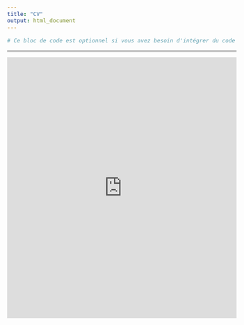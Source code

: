 ```yaml
---
title: "CV"
output: html_document
---
```


```r
# Ce bloc de code est optionnel si vous avez besoin d'intégrer du code R

```

<style> 
    @import url('https://fonts.googleapis.com/css2?family=Roboto:wght@300;400;700&display=swap');
    
  BODY { 
    margin: 1em 0em 1em 0em; 
    font-family: Verdana, Geneva, Arial, Helvetica, sans-serif; 
    font-size: 11pt; 
  } 

  h1 { 
    color: #003366; 
    font-size: 150%; 
    font-weight: normal; 
    text-align: center; 
  } 

  h2 { 
    color: #003366; 
    font-size: 140%; 
    font-weight: normal; 
  } 

  h2 a { 
    color: #003366; 
  } 

  h3 { 
    font-weight: normal; /* Maintient le poids léger pour la lisibilité */
    font-size: 1.3em; /* Agrandit légèrement le texte pour plus de visibilité */
    letter-spacing: 0.05em; /* Ajoute un peu d'espacement entre les lettres pour aérer */
    color: #003366; /* Harmonise la couleur avec le reste du site */
    text-align: left; /* Ajuste l'alignement à gauche, modifiable si nécessaire */
    margin-top: 1em; /* Ajoute un espace au-dessus pour éviter que les titres ne soient trop proches d'autres éléments */
    margin-bottom: 0.5em; /* Espace en dessous pour mieux séparer des paragraphes */
}

  TABLE { 
    border: 0; 
    height: 100%; 
  } 

  A:link { 
    text-decoration: none; 
    color: #003366; 
  } 

  A:visited { 
    text-decoration: none; 
    color: #9FA7FD; 
  } 

  A:hover { 
    text-decoration: underline; 
    color: #003366; 
  } 

  ul { 
    line-height: 1.5em; 
    margin: 0.5em 0 0 2em; 
    padding: 0; 
  } 

  li { 
    margin: 0.4em 0; 
  } 

  ul { 
    list-style-type: square; 
    list-style-image: url('list_blue_square.jpg'); 
  } 

  ul ul { 
    list-style-type: disc; 
    list-style-image: url('list_blue_arrow.jpg'); 
  } 

  ul ul ul { 
    list-style-type: circle; 
    list-style-image: url('list_blue_hyphen.jpg'); 
  } 

  .top-container { 
    background-color: #FFFFFF; 
    padding: 8px; 
    text-align: center; 
  } 

  .header { 
    padding: 10px 16px; 
  } 

  .collapsible { 
    background-color: #ffffff; 
    color: #003366; 
    cursor: pointer; 
    padding: 18px; 
    width: 100%; 
    border: none; 
    text-align: justify; 
    outline: none; 
    font-size: 15px; 
  } 

  .active, .collapsible:hover { 
    background-color: #f5f6ff; 
  } 

  .contentcoll { 
    padding: 0 18px; 
    display: none; 
    overflow: hidden; 
    text-align: justify; 
  } 

  .sticky { 
    position: fixed; 
    top: 0; 
    width: 100%; 
  } 

  .sticky + .content { 
    padding-top: 102px; 
  } 

  .topnav { 
    overflow: hidden; 
    background-color: #FFFFFF; 
    text-align: center; 
    border-bottom: solid 1px #003366; 
    width: 90%; 
    margin: auto; 
  } 

  .topnav a { 
    float: left; 
    display: block; 
    color: #003366; 
    text-align: center; 
    padding: 18px 18px; 
    text-decoration: none; 
    font-size: 17px; 
  } 

  .topnav a:hover { 
    color: #003366; 
    background-color: #f5f6ff; 
  } 

  .topnav .icon { 
    display: none; 
  } 

  @media screen and (max-width: 600px) { 
    .topnav a:not(:first-child) { 
      display: none; 
    } 

    .topnav a.icon { 
      float: right; 
      display: block; 
    } 
  } 

  @media screen and (max-width: 600px) { 
    .topnav.responsive { 
      position: relative; 
    } 

    .topnav.responsive .icon { 
      position: absolute; 
      right: 0; 
      top: 0; 
    } 

    .topnav.responsive a { 
      float: none; 
      display: block; 
      text-align: left; 
    } 
  } 
  
  .header {
    display: flex;
    justify-content: center; /* Centers the content horizontally */
    align-items: center;     /* Centers the content vertically */
    height: 100px;           /* Adjust the height of the header */
  }

  .topnav {
    display: flex;           /* Aligns the links in a row */
    gap: 20px;               /* Adds space between the links */
  }

  .topnav a {
    padding: 14px 20px;
    text-decoration: none;
    font-size: 17px;
    color: #003366;
  }

  .topnav a:hover {
    background-color: #f5f6ff;
    color: #003366;
  }
  
  .social-links img {
    width: 30px;
    margin-right: 10px;
    transition: transform 0.2s;
  }

  .social-links img:hover {
    transform: scale(1.1);
  }
  
  .content {
    display: flex;
    flex-direction: row; /* Places the image and abstract side by side */
    align-items: flex-start; /* Aligns the items at the top */
    margin-bottom: 40px; /* Adds space between each content block */
}

.figure {
    flex: 0 0 400px; /* Set a fixed width for the figure */
    margin-right: 20px; /* Adds space between the image and the text */
    text-align: center;
}

.rounded-image {
    max-width: 100%; /* Ensures the image takes up the full width of its container */
    height: auto; /* Maintains aspect ratio */
    border-radius: 10px;
    box-shadow: 0px 2px 8px rgba(0, 0, 0, 0.2);
    margin-bottom: 20px; /* Adds space below the image */
}

.abstract {
    flex: 1; /* Allows the abstract text to take the remaining space */
    text-align: justify;
}
</style> 

<link rel="shortcut icon" href="favicon.ico">



----

<p>
<embed src="https://jeanbaptisteguiffard.github.io/CV/cv_guiffard_jb.pdf" type="application/pdf" width="100%" height="600px" />
</p>

<!---

<div>
  <img alt="Pavillon picture" src="images/IMG_20230722_155321_tunis_2023_2.jpg" class="rounded-image"/>
  <figcaption> <i>Tunis, July 2023 </i> </figcaption>>
</div>

----

[**Curriculum Vitae**](https://jeanbaptisteguiffard.github.io/CV/cv_guiffard_jb.pdf)

<h2 class="section-title">Teaching</h2>


**Graduate Assistant (ATER)** in Development Economics (master level)

Paris-1 Panthéon-Sorbonne University (IEDES), 2023-2024

- *Development Measurement* (lecture) - M1

- *Developement Economics* (seminar) - M1

- *Climate and Data* (an Introduction to R and an education on data and the construction of sustainable development indicators.) - M2

- *Alumni Conferences* - M2

- *Applied Econometrics* - M1

- *Tutored Projects in Development Economics* - M1

- *Data Exploration and Modelling (Inequalities, Discrimination)* - M1


----

**Graduate Assistant (ATER)** in Development Economics (master level)

Paris-1 Panthéon-Sorbonne University (IEDES), 2022-2023

- *Development Measurement* (Labor and Employment in Developing Countries) - M1

- *Quantitative Methods training course* - M1

- *Climate and Data* (an Introduction to R and an education on data and the construction of sustainable development indicators.) - M2

- *Applied Econometrics* - M1

- *Tutored Projects in Development Economics* - M1


**Lecturer** in Collection and analysis of quantitative and qualitative data (master level)

Paris-1 Panthéon-Sorbonne University & UFTAM (L'Université franco-tunisienne pour l'Afrique et la Méditerranée), 2022


**Assistant Lecturer** of Catherine Doz in Econometrics (undergraduate level)

Paris-1 Panthéon-Sorbonne University, 2021


**Teaching Assistant** in microeconomics, macroeconomics and inferential statistics (undergraduate level)

Caen University, 2017






----

<h2 class="section-title">Education</h2>


**PhD in Economics**, Since 2019

Ecole d'Economie de la Sorbonne (UMR Développement & Sociétés), France


**Master in Development Economics**, 2019

Paris-1 Panthéon-Sorbonne University (IEDES), France


**Double degree in Economics and History**, 2017

Caen University, France

----

--->
